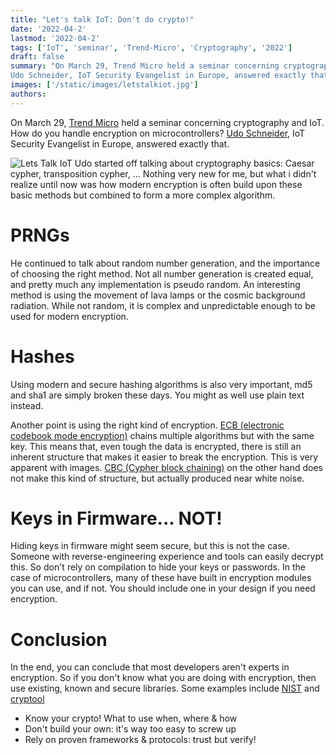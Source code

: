 ```yaml
---
title: "Let's talk IoT: Don't do crypto!"
date: '2022-04-2'
lastmod: '2022-04-2'
tags: ['IoT', 'seminar', 'Trend-Micro', 'Cryptography', '2022']
draft: false
summary: "On March 29, Trend Micro held a seminar concerning cryptography and IoT. How do you handle encryption on microcontrollers?
Udo Schneider, IoT Security Evangelist in Europe, answered exactly that."
images: ['/static/images/letstalkiot.jpg']
authors:
---
```


On March 29, [Trend Micro](https://www.trendmicro.com) held a seminar concerning cryptography and IoT. How do you handle encryption on microcontrollers?
[Udo Schneider](https://www.linkedin.com/in/udoschneider/), IoT Security Evangelist in Europe, answered exactly that.

![Lets Talk IoT](/static/images/letstalkiot.jpg)
Udo started off talking about cryptography basics: Caesar cypher, transposition cypher, ... Nothing very new for me, but
what i didn't realize until now was how modern encryption is often build upon these basic methods but combined to form
a more complex algorithm.

# PRNGs

He continued to talk about random number generation, and the importance of choosing the right method. Not all number generation is created equal, and pretty much any
implementation is pseudo random. An interesting method is using the movement of lava lamps or the cosmic background radiation. While not random, it is complex
and unpredictable enough to be used for modern encryption.

# Hashes

Using modern and secure hashing algorithms is also very important, md5 and sha1 are simply broken these days. You might as well use plain text instead.

Another point is using the right kind of encryption.
[ECB (electronic codebook mode encryption)](<https://en.wikipedia.org/wiki/Block_cipher_mode_of_operation#Electronic_codebook_(ECB)>) chains multiple algorithms but with the same key.
This means that, even tough the data is encrypted, there is still an inherent structure that makes it easier to break the encryption.
This is very apparent with images. [CBC (Cypher block chaining)](<https://en.wikipedia.org/wiki/Block_cipher_mode_of_operation#Cipher_block_chaining_(CBC)>) on the other
hand does not make this kind of structure, but actually produced near white noise.

# Keys in Firmware... NOT!

Hiding keys in firmware might seem secure, but this is not the case. Someone with reverse-engineering experience and tools
can easily decrypt this. So don't rely on compilation to hide your keys or passwords. In the case of microcontrollers, many of these
have built in encryption modules you can use, and if not. You should include one in your design if you need encryption.

# Conclusion

In the end, you can conclude that most developers aren't experts in encryption. So if you don't know what you are doing
with encryption, then use existing, known and secure libraries. Some examples include
[NIST](https://www.nist.gov/) and [cryptool](https://www.cryptool.org/en/)

- Know your crypto! What to use when, where & how
- Don't build your own: it's way too easy to screw up
- Rely on proven frameworks & protocols: trust but verify!
